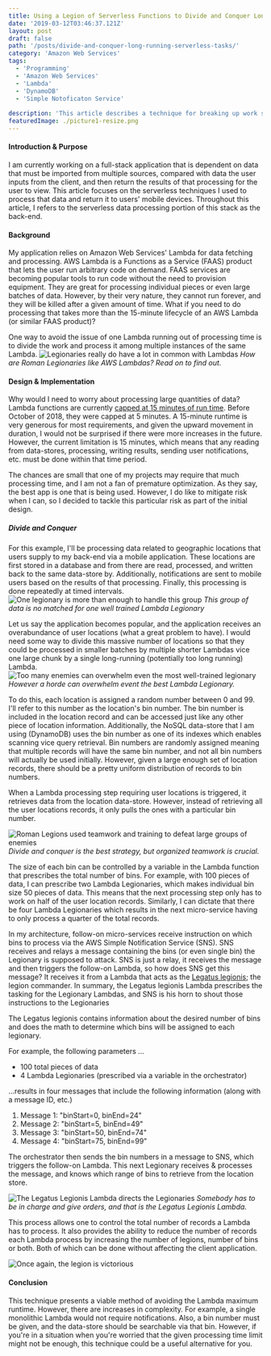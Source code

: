 ```yaml
---
title: Using a Legion of Serverless Functions to Divide and Conquer Long Running Tasks
date: '2019-03-12T03:46:37.121Z'
layout: post
draft: false
path: '/posts/divide-and-conquer-long-running-serverless-tasks/'
category: 'Amazon Web Services'
tags:
  - 'Programming'
  - 'Amazon Web Services'
  - 'Lambda'
  - 'DynamoDB'
  - 'Simple Notoficaton Service'
  
description: 'This article describes a technique for breaking up work so that your AWS Lambda or similar Function as a Service Offering will not die before its work is complete'
featuredImage: ./picture1-resize.png
---
```


#### Introduction &amp; Purpose

I am currently working on a full-stack application that is dependent on data that must be imported from multiple sources, compared with data the user inputs from the client, and then return the results of that processing for the user to view. This article focuses on the serverless techniques I used to process that data and return it to users&#39; mobile devices. Throughout this article, I refers to the serverless data processing portion of this stack as the back-end.

#### Background

My application relies on Amazon Web Services' Lambda for data fetching and processing.  AWS Lambda is a Functions as a Service (FAAS) product that lets the user run arbitrary code on demand.  FAAS services are becoming popular tools to run code without the need to provision equipment. They are great for processing individual pieces or even large batches of data. However, by their very nature, they cannot run forever, and they will be killed after a given amount of time.  What if you need to do processing that takes more than the 15-minute lifecycle of an AWS Lambda (or similar FAAS product)?

One way to avoid the issue of one Lambda running out of processing time is to divide the work and process it among multiple instances of the same Lambda.
![Legionaries really do have a lot in common with Lambdas](./picture0.png)
_How are Roman Legionaries like AWS Lambdas? Read on to find out._


#### Design & Implementation

Why would I need to worry about processing large quantities of data?  Lambda functions are currently [capped at 15 minutes of run time](https://aws.amazon.com/about-aws/whats-new/2018/10/aws-lambda-supports-functions-that-can-run-up-to-15-minutes/). Before October of 2018, they were capped at 5 minutes.  A 15-minute runtime is very generous for most requirements, and given the upward movement in duration, I would not be surprised if there were more increases in the future.  However, the current limitation is 15 minutes, which means that any reading from data-stores, processing, writing results, sending user notifications, etc. must be done within that time period.

The chances are small that one of my projects may require that much processing time, and I am not a fan of premature optimization.  As they say, the best app is one that is being used.  However, I do like to mitigate risk when I can, so I decided to tackle this particular risk as part of the initial design.

##### Divide and Conquer

For this example, I'll be processing data related to geographic locations that users supply to my back-end via a mobile application.  These locations are first stored in a database and from there are read, processed, and written back to the same data-store by.  Additionally, notifications are sent to mobile users based on the results of that processing.  Finally, this processing is done repeatedly at timed intervals.
![One legionary is more than enough to handle this group](./picture1-resize.png)
_This group of data is no matched for one well trained Lambda Legionary_

Let us say the application becomes popular, and the application receives an overabundance of user locations (what a great problem to have). I would need some way to divide this massive number of locations so that they could be processed in smaller batches by multiple shorter Lambdas vice one large chunk by a single long-running (potentially too long running) Lambda.
![Too many enemies can overwhelm even the most well-trained legionary](./picture2.png)
_However a horde can overwhelm event the best Lambda Legionary._

To do this, each location is assigned a random number between 0 and 99.  I&#39;ll refer to this number as the location&#39;s bin number.  The bin number is included in the location record and can be accessed just like any other piece of location information.  Additionally, the NoSQL data-store that I am using (DynamoDB) uses the bin number as one of its indexes which enables scanning vice query retrieval.  Bin numbers are randomly assigned meaning that multiple records will have the same bin number, and not all bin numbers will actually be used initially.  However, given a large enough set of location records, there should be a pretty uniform distribution of records to bin numbers.

When a Lambda processing step requiring user locations is triggered, it retrieves data from the location data-store.  However, instead of retrieving all the user locations records, it only pulls the ones with a particular bin number.  

![Roman Legions used teamwork and training to defeat large groups of enemies](./picture3.png)
_Divide and conquer is the best strategy, but organized teamwork is crucial._

The size of each bin can be controlled by a variable in the Lambda function that prescribes the total number of bins.  For example, with 100 pieces of data, I can prescribe two Lambda Legionaries, which makes individual bin size 50 pieces of data. This means that the next processing step only has to work on half of the user location records.  Similarly, I can dictate that there be four Lambda Legionaries which results in the next micro-service having to only process a quarter of the total records.

In my architecture, follow-on micro-services receive instruction on which bins to process via the AWS Simple Notification Service (SNS). SNS receives and relays a message containing the bins (or even single bin) the Legionary is supposed to attack.  SNS is just a relay, it receives the message and then triggers the follow-on Lambda, so how does SNS get this message? It receives it from a Lambda that acts as the [Legatus legionis](https://en.wikipedia.org/wiki/Legatus_legionis); the legion commander.  In summary, the Legatus legionis Lambda prescribes the tasking for the Legionary Lambdas, and SNS is his horn to shout those instructions to the Legionaries

The Legatus legionis contains information about the desired number of bins and does the math to determine which bins will be assigned to each legionary.

For example, the following parameters …

- 100 total pieces of data
- 4 Lambda Legionaries (prescribed via a variable in the orchestrator)

…results in four messages that include the following information (along with a message ID, etc.)

1. Message 1: &quot;binStart=0, binEnd=24&quot;
2. Message 2: &quot;binStart=5, binEnd=49&quot;
3. Message 3: &quot;binStart=50, binEnd=74&quot;
4. Message 4: &quot;binStart=75, binEnd=99&quot;

The orchestrator then sends the bin numbers in a message to SNS, which triggers the follow-on Lambda.  This next Legionary receives &amp; processes the message, and knows which range of bins to retrieve from the location store.

![The Legatus Legionis Lambda directs the Legionaries](./picture4.png)
_Somebody has to be in charge and give orders, and that is the Legatus Legionis Lambda._

This process allows one to control the total number of records a Lambda has to process.  It also provides the ability to reduce the number of records each Lambda process by increasing the number of legions, number of bins or both. Both of which can be done without affecting the client application.

![Once again, the legion is victorious](./picture5.png)

#### Conclusion

This technique presents a viable method of avoiding the Lambda maximum runtime.  However, there are increases in complexity. For example, a single monolithic Lambda would not require notifications.  Also, a bin number must be given, and the data-store should be searchable via that bin.  However, if you&#39;re in a situation when you&#39;re worried that the given processing time limit might not be enough, this technique could be a useful alternative for you.